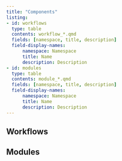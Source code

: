 ```yaml
---
title: "Components"
listing:
- id: workflows
  type: table
  contents: workflow_*.qmd
  fields: [namespace, title, description]
  field-display-names: 
      namespace: Namespace
      title: Name
      description: Description
- id: modules
  type: table
  contents: module_*.qmd
  fields: [namespace, title, description]
  field-display-names: 
      namespace: Namespace
      title: Name
      description: Description
---
```


## Workflows

:::{#workflows}
:::

## Modules

:::{#modules}
:::